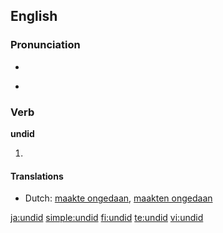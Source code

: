 ==English==

===Pronunciation===
* {{SAMPA|/Vn"dId/}}
* {{IPA|/ʌn'dɪd/}}
*: {{rhymes|ɪd}}

===Verb===
'''undid'''

# {{simple past of|[[undo]]}}

====Translations====
{{trans-top|simple past of "to undo"}}
* Dutch: [[maakte ongedaan]], [[maakten ongedaan]]
{{trans-mid}}
{{trans-bottom}}

[[ja:undid]]
[[simple:undid]]
[[fi:undid]]
[[te:undid]]
[[vi:undid]]